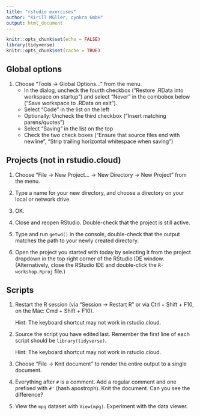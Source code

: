 ```yaml
---
title: "rstudio exercises"
author: "Kirill Müller, cynkra GmbH"
output: html_document
---
```


```r
knitr::opts_chunk$set(echo = FALSE)
library(tidyverse)
knitr::opts_chunk$set(cache = TRUE)
```

## Global options

1. Choose "Tools → Global Options..." from the menu.
    - In the dialog, uncheck the fourth checkbox ("Restore .RData into workspace on startup") and select "Never" in the combobox below ("Save workspace to .RData on exit").
    - Select "Code" in the list on the left
    - Optionally: Uncheck the third checkbox ("Insert matching parens/quotes")
    - Select "Saving" in the list on the top
    - Check the two check boxes ("Ensure that source files end with newline", "Strip trailing horizontal whitespace when saving")


## Projects (not in rstudio.cloud)

1. Choose "File → New Project... → New Directory → New Project" from the menu.

1. Type a name for your new directory, and choose a directory on your local or network drive.

1. OK.

1. Close and reopen RStudio. Double-check that the project is still active.

1. Type and run `getwd()` in the console, double-check that the output matches the path to your newly created directory.

1. Open the project you started with today by selecting it from the project dropdown in the top right corner of the RStudio IDE window. (Alternatively, close the RStudio IDE and double-click the `R-workshop.Rproj` file.)


## Scripts

1. Restart the R session (via "Session → Restart R" or via Ctrl + Shift + F10, on the Mac: Cmd + Shift + F10).

    Hint: The keyboard shortcut may not work in rstudio.cloud.

1. Source the script you have edited last. Remember the first line of each script should be `library(tidyverse)`.

    Hint: The keyboard shortcut may not work in rstudio.cloud.

1. Choose "File → Knit document" to render the entire output to a single document.

1. Everything after `#` is a comment. Add a regular comment and one prefixed with `#'` (hash apostroph). Knit the document. Can you see the difference?

1. View the `mpg` dataset with `View(mpg)`. Experiment with the data viewer.
